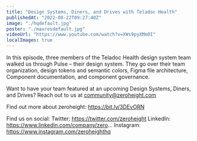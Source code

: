 ```yaml
---
title: "Design Systems, Diners, and Drives with Teladoc Health"
publishedAt: "2022-08-22T09:27:40Z"
image: "./hqdefault.jpg"
poster: "./maxresdefault.jpg"
videoUrl: "https://www.youtube.com/watch?v=XWs9pyXMeOI"
localImages: true
---
```


In this episode, three members of the Teladoc Health design system team walked us through Pulse – their design system. They go over their team organization, design tokens and semantic colors, Figma file architecture, Component documentation, and component governance.

Want to have your team featured at an upcoming Design Systems, Diners, and Drives? Reach out to us at community@zeroheight.com

Find out more about zeroheight: https://bit.ly/3DEvORN

Find us on social:
Twitter: https://twitter.com/zeroheight
LinkedIn: https://www.linkedin.com/company/zero...
Instagram: https://www.instagram.com/zeroheighthq
